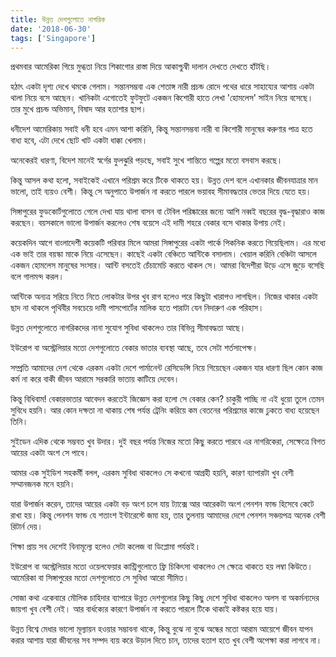 ```yaml
---
title: উন্নত দেশগুলোতে নাগরিক
date: '2018-06-30'
tags: ['Singapore']
---
```


প্রথমবার আমেরিকা গিয়ে মুগ্ধতা নিয়ে শিকাগোর রাস্তা দিয়ে আকাশ্চুম্বী দালান দেখতে দেখতে হাঁটছি।

হঠাৎ একটা দৃশ্য দেখে থমকে গেলাম। সন্তানসম্ভবা এক শেতাঙ্গ নারী প্রচন্ড রোদে পথের ধারে সাহায্যের আশায় একটা থালা নিয়ে বসে আছেন। খানিকটা এগোতেই ফুটফুটে একজন কিশোরী হাতে লেখা 'হোমলেস' সাইন নিয়ে বসেছে। তার মুখে প্রচন্ড অভিমান, বিষাদ আর হতাশার ছাপ।

ধনীদেশ আমেরিকায় সবাই ধনী হবে এমন আশা করিনি, কিন্তু সন্তানসম্ভবা নারী বা কিশোরী মানুষের করুণার পাত্র হতে বাধ্য হবে, এটা দেখে ছোট খাট একটা ধাক্কা খেলাম।

অনেকেরই ধারণা, বিদেশ মানেই স্বর্গের ফুলঝুরি পড়ছে, সবাই সুখে শান্তিতে গল্পের মতো বসবাস করছে।

কিন্তু আসল কথা হলো, সবাইকেই এখানে পরিশ্রম করে টিকে থাকতে হয়। উন্নত দেশ বলে এখানকার জীবনযাত্রার মান ভালো, তাই ব্যয়ও বেশী। কিন্তু সে অনুপাতে উপার্জন না করতে পারলে ভয়াবহ সীমাবদ্ধতার ভেতর দিয়ে যেতে হয়।

সিঙ্গাপুরের ফুডকোর্টগুলোতে গেলে দেখা যায় থালা বাসন বা টেবিল পরিষ্কারের জন্যে আশি নব্বই বছরের বৃদ্ধ-বৃদ্ধারাও কাজ করছেন। বয়সকালে ভালো উপার্জন করলেও শেষ বয়েসে এই দামী শহরে বেকার বসে থাকার উপায় নেই।

কয়েকদিন আগে বাংলাদেশী কয়েকটি পরিবার মিলে আমরা সিঙ্গাপুরের একটা পার্কে পিকনিক করতে গিয়েছিলাম। এর মধ্যে এক ভাই তার বয়স্কা মাকে নিয়ে এসেছেন। কাছেই একটা বেঞ্চিতে আন্টিকে বসালাম। খেয়াল করিনি বেঞ্চিটা আসলে একজন হোমলেস মানুষের সংসার। আন্টি বসতেই চেঁচামেচি করতে থাকল সে। আমরা বিদেশীরা উড়ে এসে জুড়ে বসেছি বলে গালমন্দ করল।

আন্টিকে অন্যত্র সরিয়ে নিতে নিতে লোকটার উপর খুব রাগ হলেও পরে কিছুটা খারাপও লাগছিল। নিজের থাকার একটা ছাদ না থাকলে পৃথিবীর সবচেয়ে দামী পাসপোর্টের মালিক হতে পারাটা যেন নিদারুণ এক পরিহাস।

উন্নত দেশগুলোতে নাগরিকদের নানা সুযোগ সুবিধা থাকলেও তার বিভিন্ন সীমাবদ্ধতা আছে।

ইউরোপ বা অস্ট্রেলিয়ার মতো দেশগুলোতে বেকার ভাতার ব্যবস্থা আছে, তবে সেটা শর্তসাপেক্ষ।

সম্প্রতি আমাদের দেশ থেকে এরকম একটা দেশে পার্মানেন্ট রেসিডেন্সি নিয়ে গিয়েছেন একজন যার ধারণা ছিল কোন কাজ কর্ম না করে বাকী জীবন আরামে সরকারি ভাতায় কাটিয়ে দেবেন।

কিন্তু বিধিবাম! বেকারভাতার আবেদন করতেই জিজ্ঞেস করা হলো সে বেকার কেন? চাকুরী পাচ্ছি না এই ধুয়ো তুলে তেমন সুবিধে হয়নি। আর কোন দক্ষতা না থাকায় শেষ পর্যন্ত ট্রেনিং করিয়ে কম বেতনের পরিশ্রমের কাজে ঢুকতে বাধ্য হয়েছেন তিনি।

সুইডেন এদিক থেকে সম্ভবত খুব উদার। দুই বছর পর্যন্ত নিজের মতো কিছু করতে পারবে এর নাগরিকেরা, সেক্ষেত্রে বিগত আয়ের একটা অংশ সে পাবে।

আমার এক সুইডিশ সহকর্মী বলল, এরকম সুবিধা থাকলেও সে কখনো আগ্রহী হয়নি, কারণ ব্যাপারটা খুব বেশী সম্মানজনক মনে হয়নি।

যারা উপার্জন করেন, তাদের আয়ের একটা বড় অংশ চলে যায় ট্যাক্সে আর আরেকটা অংশ পেনশন ফান্ড হিসেবে কেটে রাখা হয়। কিন্তু পেনশন ফান্ড যে শতাংশ ইন্টারেস্টে জমা হয়, তার তুলনায় আমাদের দেশে পেনশন সঞ্চয়পত্র অনেক বেশী রিটার্ন দেয়।

শিক্ষা প্রায় সব দেশেই বিনামূল্যে হলেও সেটা কলেজ বা ডিপ্লোমা পর্যন্তই।

ইউরোপ বা অস্ট্রেলিয়ার মতো ওয়েলফেয়ার কান্ট্রিগুলোতে ফ্রি চিকিৎসা থাকলেও সে ক্ষেত্রে থাকতে হয় লম্বা কিউতে। আমেরিকা বা সিঙ্গাপুরের মতো দেশগুলোতে সে সুবিধা আরো সীমিত।

সোজা কথা একেবারে মৌলিক চাহিদার ব্যাপারে উন্নত দেশগুলোর কিছু কিছু দেশে সুবিধা থাকলেও অলস বা অকর্মন্যদের জায়গা খুব বেশী নেই। আর বার্ধক্যের কারণে উপার্জন না করতে পারলে টিকে থাকাই কষ্টকর হয়ে যায়।

উন্নত বিশ্বে মেধার ভালো মূল্যায়ন হওয়ার সম্ভাবনা থাকে, কিন্তু বুঝে না বুঝে অন্ধের মতো আরাম আয়েশে জীবন যাপন করার আশায় যারা জীবনের সব সম্পদ ব্যয় করে উড়াল দিতে চান, তাদের হতাশ হতে খুব বেশী অপেক্ষা করা লাগবে না।